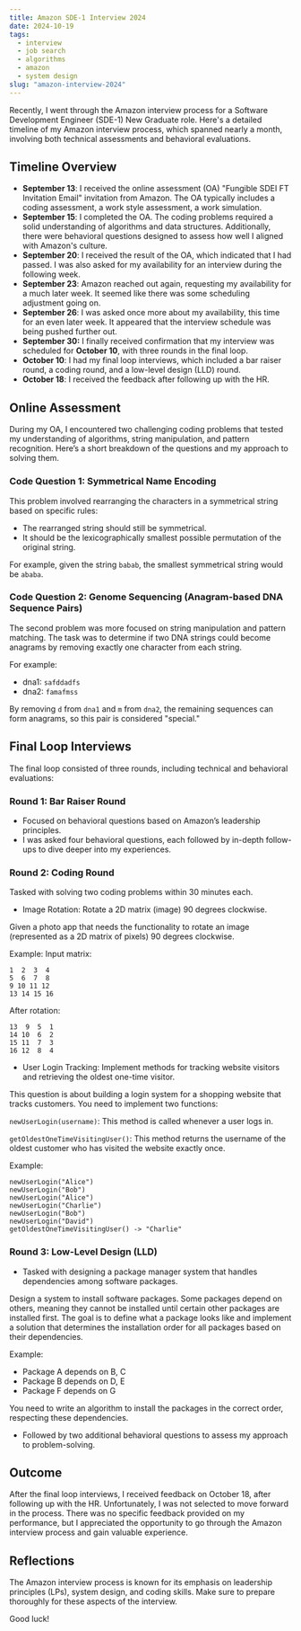 ```yaml
---
title: Amazon SDE-1 Interview 2024
date: 2024-10-19
tags:
  - interview
  - job search
  - algorithms
  - amazon
  - system design
slug: "amazon-interview-2024"
---
```


Recently, I went through the Amazon interview process for a Software Development Engineer (SDE-1) New Graduate role. Here's a detailed timeline of my Amazon interview process, which spanned nearly a month, involving both technical assessments and behavioral evaluations.

## Timeline Overview

- **September 13**: I received the online assessment (OA) "Fungible SDEI FT Invitation Email" invitation from Amazon. The OA typically includes a coding assessment, a work style assessment, a work simulation.
- **September 15**: I completed the OA. The coding problems required a solid understanding of algorithms and data structures. Additionally, there were behavioral questions designed to assess how well I aligned with Amazon's culture.
- **September 20**: I received the result of the OA, which indicated that I had passed. I was also asked for my availability for an interview during the following week.
- **September 23**: Amazon reached out again, requesting my availability for a much later week. It seemed like there was some scheduling adjustment going on.
- **September 26**: I was asked once more about my availability, this time for an even later week. It appeared that the interview schedule was being pushed further out.
- **September 30:** I finally received confirmation that my interview was scheduled for **October 10**, with three rounds in the final loop.
- **October 10**: I had my final loop interviews, which included a bar raiser round, a coding round, and a low-level design (LLD) round.
- **October 18**: I received the feedback after following up with the HR.

## Online Assessment

During my OA, I encountered two challenging coding problems that tested my understanding of algorithms, string manipulation, and pattern recognition. Here’s a short breakdown of the questions and my approach to solving them.

### Code Question 1: Symmetrical Name Encoding

This problem involved rearranging the characters in a symmetrical string based on specific rules:

- The rearranged string should still be symmetrical.
- It should be the lexicographically smallest possible permutation of the original string.

For example, given the string `babab`, the smallest symmetrical string would be `ababa`.

### Code Question 2: Genome Sequencing (Anagram-based DNA Sequence Pairs)

The second problem was more focused on string manipulation and pattern matching. The task was to determine if two DNA strings could become anagrams by removing exactly one character from each string.

For example:
- dna1: `safddadfs`
- dna2: `famafmss`

By removing `d` from `dna1` and `m` from `dna2`, the remaining sequences can form anagrams, so this pair is considered "special."

## Final Loop Interviews

The final loop consisted of three rounds, including technical and behavioral evaluations:

### Round 1: Bar Raiser Round

- Focused on behavioral questions based on Amazon’s leadership principles.
- I was asked four behavioral questions, each followed by in-depth follow-ups to dive deeper into my experiences.

### Round 2: Coding Round

Tasked with solving two coding problems within 30 minutes each.

- Image Rotation: Rotate a 2D matrix (image) 90 degrees clockwise.

Given a photo app that needs the functionality to rotate an image (represented as a 2D matrix of pixels) 90 degrees clockwise.

Example:
Input matrix:
```
1  2  3  4
5  6  7  8
9 10 11 12
13 14 15 16
```
After rotation:
```
13  9  5  1
14 10  6  2
15 11  7  3
16 12  8  4
```

- User Login Tracking: Implement methods for tracking website visitors and retrieving the oldest one-time visitor.

This question is about building a login system for a shopping website that tracks customers. You need to implement two functions:

`newUserLogin(username)`: This method is called whenever a user logs in.

`getOldestOneTimeVisitingUser()`: This method returns the username of the oldest customer who has visited the website exactly once.

Example:
```
newUserLogin("Alice")
newUserLogin("Bob")
newUserLogin("Alice")
newUserLogin("Charlie")
newUserLogin("Bob")
newUserLogin("David")
getOldestOneTimeVisitingUser() -> "Charlie"
```

### Round 3: Low-Level Design (LLD)

- Tasked with designing a package manager system that handles dependencies among software packages.

Design a system to install software packages. Some packages depend on others, meaning they cannot be installed until certain other packages are installed first. The goal is to define what a package looks like and implement a solution that determines the installation order for all packages based on their dependencies.

Example:
- Package A depends on B, C
- Package B depends on D, E
- Package F depends on G

You need to write an algorithm to install the packages in the correct order, respecting these dependencies.

- Followed by two additional behavioral questions to assess my approach to problem-solving.

## Outcome

After the final loop interviews, I received feedback on October 18, after following up with the HR. Unfortunately, I was not selected to move forward in the process. There was no specific feedback provided on my performance, but I appreciated the opportunity to go through the Amazon interview process and gain valuable experience.

## Reflections

The Amazon interview process is known for its emphasis on leadership principles (LPs), system design, and coding skills. Make sure to prepare thoroughly for these aspects of the interview.

Good luck!

